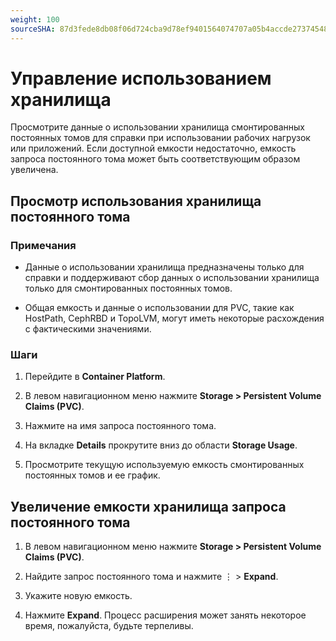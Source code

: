 ```yaml
---
weight: 100
sourceSHA: 87d3fede8db08f06d724cba9d78ef9401564074707a05b4accde27374548f488
---
```


# Управление использованием хранилища

Просмотрите данные о использовании хранилища смонтированных постоянных томов для справки при использовании рабочих нагрузок или приложений. Если доступной емкости недостаточно, емкость запроса постоянного тома может быть соответствующим образом увеличена.

## Просмотр использования хранилища постоянного тома

### Примечания

- Данные о использовании хранилища предназначены только для справки и поддерживают сбор данных о использовании хранилища только для смонтированных постоянных томов.

- Общая емкость и данные о использовании для PVC, такие как HostPath, CephRBD и TopoLVM, могут иметь некоторые расхождения с фактическими значениями.

### Шаги

1. Перейдите в **Container Platform**.

2. В левом навигационном меню нажмите **Storage > Persistent Volume Claims (PVC)**.

3. Нажмите на имя запроса постоянного тома.

4. На вкладке **Details** прокрутите вниз до области **Storage Usage**.

5. Просмотрите текущую используемую емкость смонтированных постоянных томов и ее график.

## Увеличение емкости хранилища запроса постоянного тома

1. В левом навигационном меню нажмите **Storage > Persistent Volume Claims (PVC)**.

2. Найдите запрос постоянного тома и нажмите ⋮ > **Expand**.

3. Укажите новую емкость.

4. Нажмите **Expand**. Процесс расширения может занять некоторое время, пожалуйста, будьте терпеливы.
